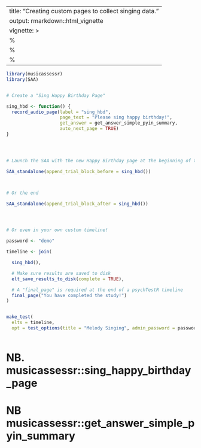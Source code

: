 
---
title: "Creating custom pages to collect singing data."
output: rmarkdown::html_vignette
vignette: >
  %\VignetteIndexEntry{Creating custom pages to collect singing data.}
  %\VignetteEngine{knitr::rmarkdown}
  %\VignetteEncoding{UTF-8}
---

```r
library(musicassessr)
library(SAA)


# Create a "Sing Happy Birthday Page"

sing_hbd <- function() {
  record_audio_page(label = "sing_hbd",
                    page_text = "Please sing happy birthday!",
                    get_answer = get_answer_simple_pyin_summary,
                    auto_next_page = TRUE)
}




# Launch the SAA with the new Happy Birthday page at the beginning of the protocol

SAA_standalone(append_trial_block_before = sing_hbd())



# Or the end

SAA_standalone(append_trial_block_after = sing_hbd())




# Or even in your own custom timeline!

password <- "demo"

timeline <- join(

  sing_hbd(),

  # Make sure results are saved to disk
  elt_save_results_to_disk(complete = TRUE),

  # A "final_page" is required at the end of a psychTestR timeline
  final_page("You have completed the study!")
)


make_test(
  elts = timeline,
  opt = test_options(title = "Melody Singing", admin_password = password))
  
```

# NB. musicassessr::sing_happy_birthday_page
# NB musicassessr::get_answer_simple_pyin_summary
